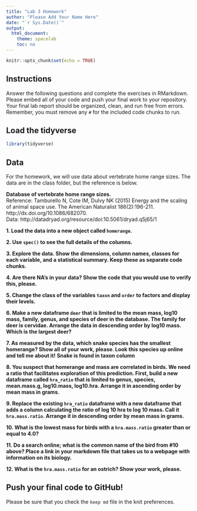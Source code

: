 ```yaml
---
title: "Lab 3 Homework"
author: "Please Add Your Name Here"
date: "`r Sys.Date()`"
output:
  html_document:
    theme: spacelab
    toc: no
---
```


```r
knitr::opts_chunk$set(echo = TRUE)
```

## Instructions
Answer the following questions and complete the exercises in RMarkdown. Please embed all of your code and push your final work to your repository. Your final lab report should be organized, clean, and run free from errors. Remember, you must remove any `#` for the included code chunks to run.  

## Load the tidyverse
```r
library(tidyverse)
```

## Data
For the homework, we will use data about vertebrate home range sizes. The data are in the class folder, but the reference is below.  

**Database of vertebrate home range sizes.**  
Reference: Tamburello N, Cote IM, Dulvy NK (2015) Energy and the scaling of animal space use. The American Naturalist 186(2):196-211. http://dx.doi.org/10.1086/682070.  
Data: http://datadryad.org/resource/doi:10.5061/dryad.q5j65/1  

**1. Load the data into a new object called `homerange`.**  


**2. Use `spec()` to see the full details of the columns.**  


**3. Explore the data. Show the dimensions, column names, classes for each variable, and a statistical summary. Keep these as separate code chunks.**  


**4. Are there NA's in your data? Show the code that you would use to verify this, please.**  


**5. Change the class of the variables `taxon` and `order` to factors and display their levels.**  


**6. Make a new dataframe `deer` that is limited to the mean mass, log10 mass, family, genus, and species of deer in the database. The family for deer is cervidae. Arrange the data in descending order by log10 mass. Which is the largest deer?**  


**7. As measured by the data, which snake species has the smallest homerange? Show all of your work, please. Look this species up online and tell me about it!** **Snake is found in taxon column**    


**8. You suspect that homerange and mass are correlated in birds. We need a ratio that facilitates exploration of this prediction. First, build a new dataframe called `hra_ratio` that is limited to genus, species, mean.mass.g, log10.mass, log10.hra. Arrange it in ascending order by mean mass in grams.**  


**9. Replace the existing `hra_ratio` dataframe with a new dataframe that adds a column calculating the ratio of log 10 hra to log 10 mass. Call it `hra.mass.ratio`. Arrange it in descending order by mean mass in grams.**  


**10. What is the lowest mass for birds with a `hra.mass.ratio` greater than or equal to 4.0?**


**11. Do a search online; what is the common name of the bird from #10 above? Place a link in your markdown file that takes us to a webpage with information on its biology.**  


**12. What is the `hra.mass.ratio` for an ostrich? Show your work, please.**  


## Push your final code to GitHub!
Please be sure that you check the `keep md` file in the knit preferences.   